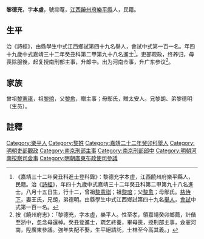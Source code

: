 {{明清人物信息框
| 姓名 = 黎德充
| 原名 =
| 圖片名稱= 
| 圖片大小 =
| 圖片說明 = 
| 最高職務 = 广东参议
| 國家 = 大明 
| 爵位 =
| 籍貫 = [[江西|江西]][[饒州府|饒州府]][[樂平縣|樂平縣]]
| 族裔 = 
| 字號 = 
| 諡號 =
| 出生日期 = 甲子八月十五日
| 出生地點 = 
| 逝世日期 = 卒年不詳 
| 逝世地點 =
| 墓葬 =
| 配偶 = 娶王氏，封安人
| 親屬 = （子）黎國彦（引禮）、黎國士
| 出身 =
* 嘉靖二十二年癸卯科舉人
* 嘉靖三十二年癸丑科進士出身
| 經歷 =
| 著作 = 
}}
'''黎德充'''{{BD|1505年||？年||}}，字'''本虛'''，號抑菴，[[江西|江西]][[饒州府|饒州府]][[樂平縣|樂平縣]]人，民籍。

==生平==
治《詩經》，由縣學生中式江西鄉試第四十九名舉人，會試中式第一百一名。年四十九歲中式嘉靖三十二年癸丑科第二甲第九十八名進士<ref>《嘉靖三十二年癸丑科進士登科錄》：黎德充字本虛，江西饒州府樂平縣人，民籍。治《[[詩經|詩經]]》，年四十九歲中式嘉靖三十二年癸丑科第二甲第九十八名進士。八月十五日生，行十二，曾祖[[黎憲祺|黎憲祺]]；祖[[黎琯|黎琯]]；父[[黎愈|黎愈]]；母鄥氏。[[慈侍下|慈侍下]]，妻王氏，兄朗，弟德明。由縣學生中式江西鄉試第四十九名[[舉人|舉人]]，[[會試|會試]]中式第一百一名。</ref>。吏部观政，终养归，母喪除服後，起复授南刑部主事，升郎中。出为河南佥事，升广东参议<ref> 按《饒州府志》：「黎德充，字本虛，樂平人。性至孝，領嘉靖癸卯鄉薦，計偕至浙中，忽念母還棹。癸丑登進士，疏乞終養，畢母喪，授刑部主事，僉憲河南，陞廣東參議。強年失配不娶，生平絕請託，士林至今高其義。」</ref>。

==家族==
曾祖[[黎憲祺|黎憲祺]]，祖[[黎琯|黎琯]]，父[[黎愈|黎愈]]，贈主事；母鄥氏，贈太安人。兄黎朗、弟黎德明（生员）。

==註釋==
{{reflist}}

{{嘉靖三十二年癸丑科殿试金榜}}

[[Category:樂平人|Category:樂平人]]
[[Category:黎姓|Category:黎姓]]
[[Category:嘉靖二十二年癸卯科舉人|Category:嘉靖二十二年癸卯科舉人]]
[[Category:明朝吏部觀政|Category:明朝吏部觀政]]
[[Category:南京刑部主事|Category:南京刑部主事]]
[[Category:南京刑部郎中|Category:南京刑部郎中]]
[[Category:明朝河南按察司僉事|Category:明朝河南按察司僉事]]
[[Category:明朝廣東布政使司參議|Category:明朝廣東布政使司參議]]


{{明朝人物小作品}}